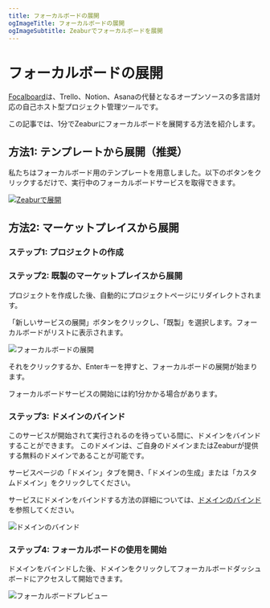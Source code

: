 ```yaml
---
title: フォーカルボードの展開
ogImageTitle: フォーカルボードの展開
ogImageSubtitle: Zeaburでフォーカルボードを展開
---
```



# フォーカルボードの展開

[Focalboard](https://www.focalboard.com/)は、Trello、Notion、Asanaの代替となるオープンソースの多言語対応の自己ホスト型プロジェクト管理ツールです。

この記事では、1分でZeaburにフォーカルボードを展開する方法を紹介します。

## 方法1: テンプレートから展開（推奨）

私たちはフォーカルボード用のテンプレートを用意しました。以下のボタンをクリックするだけで、実行中のフォーカルボードサービスを取得できます。

[![Zeaburで展開](https://zeabur.com/button.svg)](https://zeabur.com/templates/SU7RTR)

## 方法2: マーケットプレイスから展開

### ステップ1: プロジェクトの作成

<CreateProject />

### ステップ2: 既製のマーケットプレイスから展開

プロジェクトを作成した後、自動的にプロジェクトページにリダイレクトされます。

「新しいサービスの展開」ボタンをクリックし、「既製」を選択します。フォーカルボードがリストに表示されます。

![フォーカルボードの展開](/marketplace/focalboard/deploy.png)

それをクリックするか、Enterキーを押すと、フォーカルボードの展開が始まります。

<Callout>
    フォーカルボードサービスの開始には約1分かかる場合があります。
</Callout>

### ステップ3: ドメインのバインド

このサービスが開始されて実行されるのを待っている間に、ドメインをバインドすることができます。
このドメインは、ご自身のドメインまたはZeaburが提供する無料のドメインであることが可能です。

サービスページの「ドメイン」タブを開き、「ドメインの生成」または「カスタムドメイン」をクリックしてください。

サービスにドメインをバインドする方法の詳細については、[ドメインのバインド](/deploy/domain-binding)を参照してください。

![ドメインのバインド](/marketplace/focalboard/domain.png)

### ステップ4: フォーカルボードの使用を開始

ドメインをバインドした後、ドメインをクリックしてフォーカルボードダッシュボードにアクセスして開始できます。

![フォーカルボードプレビュー](/marketplace/focalboard/focalboard.png)
